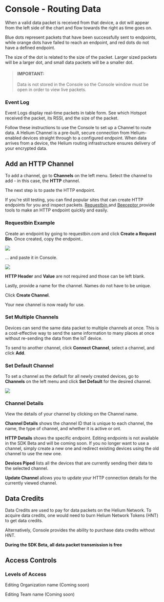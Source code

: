 

# Console - Routing Data

When a valid data packet is received from that device, a dot will appear from the left side of the chart and flow towards the right as time goes on.

Blue dots represent packets that have been successfully sent to endpoints, while orange dots have failed to reach an endpoint, and red dots do not have a defined endpoint.

The size of the dot is related to the size of the packet. Larger sized packets will be a larger dot, and small data packets will be a smaller dot.

> #### IMPORTANT: 
> Data is not stored in the Console so the Console window must be open in order to view live packets.

### Event Log
Event Logs display real-time packets in table form. See which Hotspot received the packet, its RSSI, and the size of the packet.

Follow these instructions to use the Console to set up a Channel to route data. A Helium Channel is a pre-built, secure connection from Helium-enabled devices straight through to a configured endpoint. When data arrives from a device, the Helium routing infrastructure ensures delivery of your encrypted data.


## Add an HTTP Channel

To add a channel, go to **Channels** on the left menu. Select the channel to add - in this case, the **HTTP** channel.

The next step is to paste the HTTP endpoint.

If you're still testing, you can find popular sites that can create HTTP endpoints for you and inspect packets. <a href="https://www.requestbin.com">Requestbin </a> and <a href="https://www.beeceptor.com">Beeceptor </a>provide tools to make an HTTP endpoint quickly and easily.

### Requestbin Example
Create an endpoint by going to requestbin.com and click **Create a Request Bin**. Once created, copy the endpoint..

<img src={request_bin} />

... and paste it in Console.

<img src={pasted_endpoint} />

**HTTP Header** and **Value** are not required and those can be left blank. 

Lastly, provide a name for the channel. Names do not have to be unique.

Click **Create Channel**.

Your new channel is now ready for use.

### Set Multiple Channels
Devices can send the same data packet to multiple channels at once. This is a cost-effective way to send the same information to many places at once without re-sending the data from the IoT device.

To send to another channel, click **Connect Channel**, select a channel, and click **Add**.

### Set Default Channel 
[setchannel]: #setchannel

To set a channel as the default for all newly created devices, go to **Channels** on the left menu and click **Set Default** for the desired channel. 

<img src={set_channel_as_default} />

### Channel Details 
View the details of your channel by clicking on the Channel name. 

**Channel Details** shows the channel ID that is unique to each channel, the name, the type of channel, and whether it is active or ont.

**HTTP Details** shows the specific endpoint. Editing endpoints is not available in the SDK Beta and will be coming soon. If you no longer want to use a channel, simply create a new one and redirect existing devices using the old channel to use the new one.

**Devices Piped** lists all the devices that are currently sending their data to the selected channel.

**Update Channel** allows you to update your HTTP connection details for the currently viewed channel. 

## Data Credits

Data Credits are used to pay for data packets on the Helium Network. To acquire data credits, one would need to burn Helium Network Tokens (HNT) to get data credits.

Alternatively, Console provides the ability to purchase data credits without HNT.

**During the SDK Beta, all data packet transmission is free**

## Access Controls

### Levels of Access

Editing Organization name (Coming soon)

Editing Team name (Coming soon)

